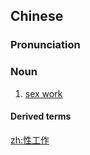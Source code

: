 ==Chinese==
{{zh-forms|type=12}}

===Pronunciation===
{{zh-pron
|m=xìnggōngzuò
|cat=n
}}

===Noun===
{{zh-noun}}

# [[sex work]]

====Derived terms====
{{zh-der|性工作者}}

[[zh:性工作]]